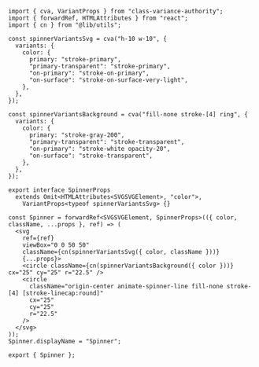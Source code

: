 ```tsx
import { cva, VariantProps } from "class-variance-authority";
import { forwardRef, HTMLAttributes } from "react";
import { cn } from "@lib/utils";

const spinnerVariantsSvg = cva("h-10 w-10", {
  variants: {
    color: {
      primary: "stroke-primary",
      "primary-transparent": "stroke-primary",
      "on-primary": "stroke-on-primary",
      "on-surface": "stroke-on-surface-very-light",
    },
  },
});

const spinnerVariantsBackground = cva("fill-none stroke-[4] ring", {
  variants: {
    color: {
      primary: "stroke-gray-200",
      "primary-transparent": "stroke-transparent",
      "on-primary": "stroke-white opacity-20",
      "on-surface": "stroke-transparent",
    },
  },
});

export interface SpinnerProps
  extends Omit<HTMLAttributes<SVGSVGElement>, "color">,
    VariantProps<typeof spinnerVariantsSvg> {}

const Spinner = forwardRef<SVGSVGElement, SpinnerProps>(({ color, className, ...props }, ref) => (
  <svg
    ref={ref}
    viewBox="0 0 50 50"
    className={cn(spinnerVariantsSvg({ color, className }))}
    {...props}>
    <circle className={cn(spinnerVariantsBackground({ color }))} cx="25" cy="25" r="22.5" />
    <circle
      className="origin-center animate-spinner-line fill-none stroke-[4] [stroke-linecap:round]"
      cx="25"
      cy="25"
      r="22.5"
    />
  </svg>
));
Spinner.displayName = "Spinner";

export { Spinner };

```